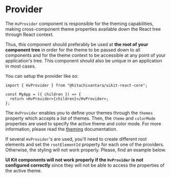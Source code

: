 
<Meta title="Guides/Provider" component={HvProvider} />

# Provider <a id="provider" />

The `HvProvider` component is responsible for the theming capabilities, making cross-component theme properties available down the React tree through React context.

Thus, this component should preferably be used at **the root of your component tree** in order for the theme to be passed down to all components and for the theme
context to be accessible at any point of your application's tree. This component should also be unique in an application in most cases.

You can setup the provider like so:

```tsx
import { HvProvider } from "@hitachivantara/uikit-react-core";

const MyApp = ({ children }) => {
  return <HvProvider>{children}</HvProvider>;
};
```

<ArgsTable of={HvProvider} />

The `HvProvider` enables you to define your themes through the `themes` property which accepts a list of themes. Then, the `theme` and `colorMode` properties
are used to specify the active theme and color mode. For more information, please read the [theming](/docs/guides-theming-theming--main#theming) documentation.

If several `HvProvider`'s are used, you'll need to create different root elements and set the `rootElementId` property for each one of the providers.
Otherwise, the styling will not work properly. Please, find an example below.

<Canvas>
  <Story name="Main">
    <div
      style={{
        display: "flex",
        flexDirection: "row",
        justifyContent: "start",
        alignItems: "center",
        gap: "20px",
        flexWrap: "wrap",
      }}
    >
      <div id="hv-root-ds5-dawn-docs-provider">
        <HvProvider
          rootElementId="hv-root-ds5-dawn-docs-provider"
          colorMode="dawn"
        >
          <ProviderSample label="DS5 Dawn" />
        </HvProvider>
      </div>
      <div id="hv-root-ds5-wicked-docs-provider">
        <HvProvider
          rootElementId="hv-root-ds5-wicked-docs-provider"
          colorMode="wicked"
        >
          <ProviderSample label="DS5 Wicked" />
        </HvProvider>
      </div>
      <div id="hv-root-ds3-dawn-docs-provider">
        <HvProvider
          rootElementId="hv-root-ds3-dawn-docs-provider"
          themes={[ds3]}
          colorMode="dawn"
        >
          <ProviderSample label="DS3 Dawn" />
        </HvProvider>
      </div>
      <div id="hv-root-ds3-wicked-docs-provider">
        <HvProvider
          rootElementId="hv-root-ds3-wicked-docs-provider"
          themes={[ds3]}
          colorMode="wicked"
        >
          <ProviderSample label="DS3 Wicked" />
        </HvProvider>
      </div>
    </div>
  </Story>
</Canvas>

**UI Kit components will not work properly if the `HvProvider` is not configured correctly** since they will not be able to access the properties of the active theme.
